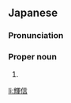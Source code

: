 ==Japanese==
{{ja-kanjitab|てる|のぶ}}

===Pronunciation===
{{ja-pron|てるのぶ}}

===Proper noun===
{{ja-pos|proper|てるのぶ}}

# {{given name|male|lang=ja|sort=てるのぶ}}

[[li:輝信]]